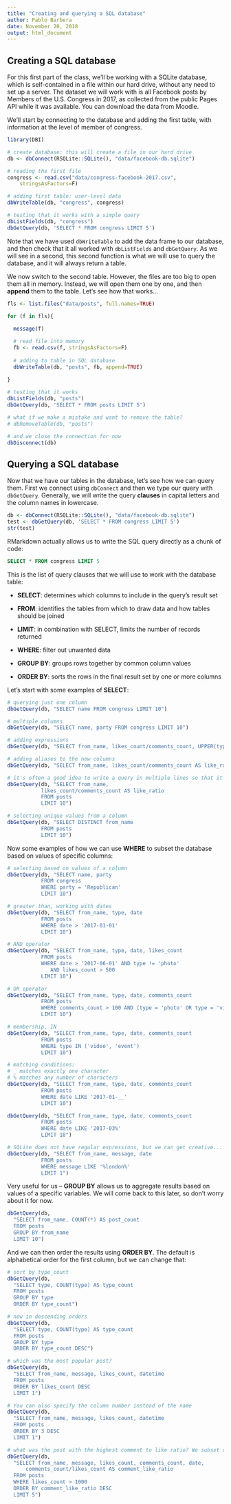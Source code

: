 ```yaml
---
title: "Creating and querying a SQL database"
author: Pablo Barbera
date: November 20, 2018
output: html_document
---
```


## Creating a SQL database

For this first part of the class, we'll be working with a SQLite database, which is self-contained in a file within our hard drive, without any need to set up a server. The dataset we will work with is all Facebook posts by Members of the U.S. Congress in 2017, as collected from the public Pages API while it was available. You can download the data from Moodle.

We'll start by connecting to the database and adding the first table, with information at the level of member of congress. 

```r
library(DBI)
```

```r
# create database: this will create a file in our hard drive
db <- dbConnect(RSQLite::SQLite(), "data/facebook-db.sqlite")

# reading the first file
congress <- read.csv("data/congress-facebook-2017.csv",
	stringsAsFactors=F)

# adding first table: user-level data
dbWriteTable(db, "congress", congress)

# testing that it works with a simple query
dbListFields(db, "congress")
dbGetQuery(db, 'SELECT * FROM congress LIMIT 5')
```

Note that we have used `dbWriteTable` to add the data frame to our database, and then check that it all worked with `dbListFields` and `dbGetQuery`. As we will see in a second, this second function is what we will use to query the database, and it will always return a table.

We now switch to the second table. However, the files are too big to open them all in memory. Instead, we will open them one by one, and then __append__ them to the table. Let's see how that works...

```r
fls <- list.files("data/posts", full.names=TRUE)

for (f in fls){
  
  message(f)

  # read file into memory
  fb <- read.csv(f, stringsAsFactors=F)
  
  # adding to table in SQL database
  dbWriteTable(db, "posts", fb, append=TRUE)
  
}

# testing that it works
dbListFields(db, "posts")
dbGetQuery(db, 'SELECT * FROM posts LIMIT 5')

# what if we make a mistake and want to remove the table?
# dbRemoveTable(db, "posts")

# and we close the connection for now
dbDisconnect(db)

```

## Querying a SQL database

Now that we have our tables in the database, let's see how we can query them. First we connect using `dbConnect` and then we type our query with `dbGetQuery`. Generally, we will write the query __clauses__ in capital letters and the column names in lowercase.

```r
db <- dbConnect(RSQLite::SQLite(), "data/facebook-db.sqlite")
test <- dbGetQuery(db, 'SELECT * FROM congress LIMIT 5')
str(test)
```

RMarkdown actually allows us to write the SQL query directly as a chunk of code:

```sql
SELECT * FROM congress LIMIT 5
```

This is the list of query clauses that we will use to work with the database table:

- __SELECT__: determines which columns to include in the query's result set

- __FROM__: identifies the tables from which to draw data and how tables should be joined

- __LIMIT__: in combination with SELECT, limits the number of records returned

- __WHERE__: filter out unwanted data

- __GROUP BY__: groups rows together by common column values

- __ORDER BY__: sorts the rows in the final result set by one or more columns


Let's start with some examples of __SELECT__:

```r
# querying just one column
dbGetQuery(db, "SELECT name FROM congress LIMIT 10")

# multiple columns
dbGetQuery(db, "SELECT name, party FROM congress LIMIT 10")

# adding expressions
dbGetQuery(db, "SELECT from_name, likes_count/comments_count, UPPER(type) FROM posts LIMIT 10")

# adding aliases to the new columns
dbGetQuery(db, "SELECT from_name, likes_count/comments_count AS like_ratio FROM posts LIMIT 10")

# it's often a good idea to write a query in multiple lines so that it's easier to read it:
dbGetQuery(db, "SELECT from_name, 
           likes_count/comments_count AS like_ratio 
           FROM posts 
           LIMIT 10")

# selecting unique values from a column
dbGetQuery(db, "SELECT DISTINCT from_name 
           FROM posts 
           LIMIT 10")

```

Now some examples of how we can use __WHERE__ to subset the database based on values of specific columns:

```r
# selecting based on values of a column
dbGetQuery(db, "SELECT name, party 
           FROM congress
           WHERE party = 'Republican'
           LIMIT 10")

# greater than, working with dates
dbGetQuery(db, "SELECT from_name, type, date 
           FROM posts
           WHERE date > '2017-01-01'
           LIMIT 10")

# AND operator
dbGetQuery(db, "SELECT from_name, type, date, likes_count 
           FROM posts
           WHERE date > '2017-06-01' AND type != 'photo' 
              AND likes_count > 500
           LIMIT 10")

# OR operator
dbGetQuery(db, "SELECT from_name, type, date, comments_count 
           FROM posts
           WHERE comments_count > 100 AND (type = 'photo' OR type = 'video')
           LIMIT 10")

# membership, IN
dbGetQuery(db, "SELECT from_name, type, date, comments_count 
           FROM posts
           WHERE type IN ('video', 'event')
           LIMIT 10")

# matching conditions:
# _ matches exactly one character
# % matches any number of characters
dbGetQuery(db, "SELECT from_name, type, date, comments_count 
           FROM posts
           WHERE date LIKE '2017-01-__'
           LIMIT 10")

dbGetQuery(db, "SELECT from_name, type, date, comments_count 
           FROM posts
           WHERE date LIKE '2017-03%'
           LIMIT 10")

# SQLite does not have regular expressions, but we can get creative...
dbGetQuery(db, "SELECT from_name, message, date
           FROM posts
           WHERE message LIKE '%london%'
           LIMIT 1")

```


Very useful for us -- __GROUP BY__ allows us to aggregate results based on values of a specific variables. We will come back to this later, so don't worry about it for now.

```r
dbGetQuery(db, 
  "SELECT from_name, COUNT(*) AS post_count
  FROM posts
  GROUP BY from_name
  LIMIT 10")
```

And we can then order the results using __ORDER BY__. The default is alphabetical order for the first column, but we can change that:

```r
# sort by type_count
dbGetQuery(db, 
  "SELECT type, COUNT(type) AS type_count
  FROM posts
  GROUP BY type
  ORDER BY type_count")

# now in descending orders
dbGetQuery(db, 
  "SELECT type, COUNT(type) AS type_count
  FROM posts
  GROUP BY type
  ORDER BY type_count DESC")

# which was the most popular post?
dbGetQuery(db, 
  "SELECT from_name, message, likes_count, datetime
  FROM posts
  ORDER BY likes_count DESC
  LIMIT 1")

# You can also specify the column number instead of the name
dbGetQuery(db, 
  "SELECT from_name, message, likes_count, datetime
  FROM posts
  ORDER BY 3 DESC
  LIMIT 1")

# what was the post with the highest comment to like ratio? We subset only posts with 1000 likes or more to avoid outliers.
dbGetQuery(db,
  "SELECT from_name, message, likes_count, comments_count, date,   
      comments_count/likes_count AS comment_like_ratio
  FROM posts
  WHERE likes_count > 1000
  ORDER BY comment_like_ratio DESC
  LIMIT 5")
```






